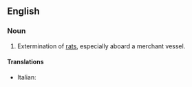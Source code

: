==English==

===Noun===
{{en-noun}}

# {{jocular|or|nonstandard}} Extermination of [[rat]]s, especially aboard a merchant vessel.

====Translations====
{{trans-top|deratization}}
*Italian: {{t|it|derattizzazione|f}}
{{trans-mid}}

{{trans-bottom}}